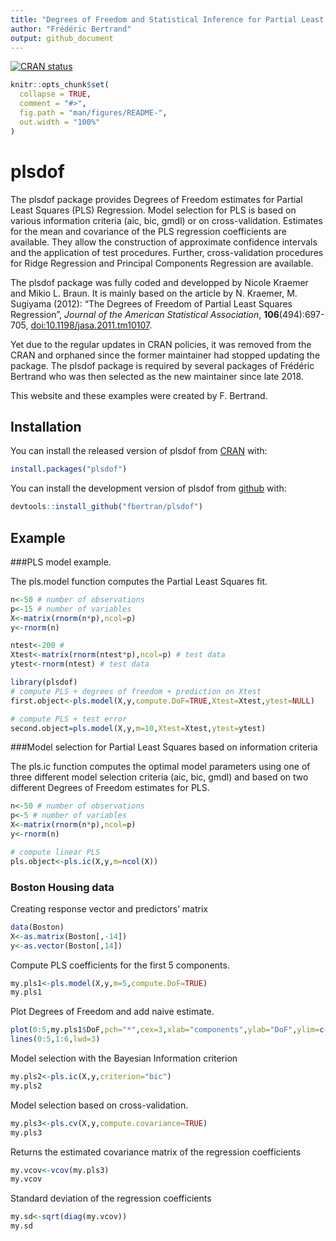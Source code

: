 ```yaml
---
title: "Degrees of Freedom and Statistical Inference for Partial Least Squares Regression"
author: "Frédéric Bertrand"
output: github_document
---
```


[![CRAN status](https://www.r-pkg.org/badges/version/plsdof)](https://cran.r-project.org/package=plsdof)

<!-- README.md is generated from README.Rmd. Please edit that file -->

```r
knitr::opts_chunk$set(
  collapse = TRUE,
  comment = "#>",
  fig.path = "man/figures/README-",
  out.width = "100%"
)
```
# plsdof

The plsdof package provides Degrees of Freedom estimates
        for Partial Least Squares (PLS) Regression. Model selection for
        PLS is based on various information criteria (aic, bic, gmdl)
        or on cross-validation. Estimates for the mean and covariance
        of the PLS regression coefficients are available. They allow
        the construction of approximate confidence intervals and the
        application of test procedures.
        Further, cross-validation procedures for Ridge Regression and 
        Principal Components Regression are available.



The plsdof package was fully coded and developped by Nicole Kraemer and Mikio L. Braun. It is mainly based on the article by N. Kraemer, M. Sugiyama (2012): "The Degrees of Freedom of Partial Least Squares Regression", *Journal of the American Statistical Association*, **106**(494):697-705, [doi:10.1198/jasa.2011.tm10107](http://dx.doi.org/doi:10.1198/jasa.2011.tm10107).


Yet due to the regular updates in CRAN policies, it was removed from the CRAN and orphaned since the former maintainer had stopped updating the package. The plsdof package is required by several packages of Frédéric Bertrand who was then selected as the new maintainer since late 2018. 

This website and these examples were created by F. Bertrand.


## Installation

You can install the released version of plsdof from [CRAN](https://CRAN.R-project.org) with:

```r
install.packages("plsdof")
```

You can install the development version of plsdof from [github](https://github.com) with:

```r
devtools::install_github("fbertran/plsdof")
```

## Example

###PLS model example.

The pls.model function computes the Partial Least Squares fit.

```r
n<-50 # number of observations
p<-15 # number of variables
X<-matrix(rnorm(n*p),ncol=p)
y<-rnorm(n)

ntest<-200 #
Xtest<-matrix(rnorm(ntest*p),ncol=p) # test data
ytest<-rnorm(ntest) # test data

library(plsdof)
# compute PLS + degrees of freedom + prediction on Xtest
first.object<-pls.model(X,y,compute.DoF=TRUE,Xtest=Xtest,ytest=NULL)

# compute PLS + test error
second.object=pls.model(X,y,m=10,Xtest=Xtest,ytest=ytest)
```

###Model selection for Partial Least Squares based on information criteria

The pls.ic function computes the optimal model parameters using one of three different model selection criteria (aic, bic, gmdl) and based on two different Degrees of Freedom estimates for PLS.

```r
n<-50 # number of observations
p<-5 # number of variables
X<-matrix(rnorm(n*p),ncol=p)
y<-rnorm(n)

# compute linear PLS
pls.object<-pls.ic(X,y,m=ncol(X))
```

### Boston Housing data
Creating response vector and predictors' matrix
```r
data(Boston)
X<-as.matrix(Boston[,-14])
y<-as.vector(Boston[,14])
```

Compute PLS coefficients for the first 5 components. 
```r
my.pls1<-pls.model(X,y,m=5,compute.DoF=TRUE)
my.pls1
```

Plot Degrees of Freedom and add naive estimate.
```r
plot(0:5,my.pls1$DoF,pch="*",cex=3,xlab="components",ylab="DoF",ylim=c(0,14))
lines(0:5,1:6,lwd=3)
```

Model selection with the Bayesian Information criterion
```r
my.pls2<-pls.ic(X,y,criterion="bic")
my.pls2
```

Model selection based on cross-validation. 

```r
my.pls3<-pls.cv(X,y,compute.covariance=TRUE)
my.pls3
```

Returns the estimated covariance matrix of the regression coefficients
```r
my.vcov<-vcov(my.pls3)
my.vcov
```

Standard deviation of the regression coefficients
```r
my.sd<-sqrt(diag(my.vcov)) 
my.sd
```